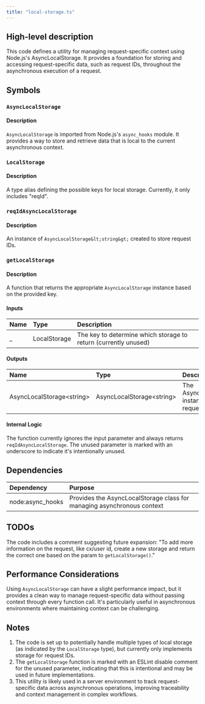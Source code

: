 ```yaml
---
title: "local-storage.ts"
---
```


## High-level description
This code defines a utility for managing request-specific context using Node.js's AsyncLocalStorage. It provides a foundation for storing and accessing request-specific data, such as request IDs, throughout the asynchronous execution of a request.

## Symbols

### `AsyncLocalStorage`
#### Description
`AsyncLocalStorage` is imported from Node.js's `async_hooks` module. It provides a way to store and retrieve data that is local to the current asynchronous context.

### `LocalStorage`
#### Description
A type alias defining the possible keys for local storage. Currently, it only includes "reqId".

### `reqIdAsyncLocalStorage`
#### Description
An instance of `AsyncLocalStorage&lt;string&gt;` created to store request IDs.

### `getLocalStorage`
#### Description
A function that returns the appropriate `AsyncLocalStorage` instance based on the provided key.

#### Inputs
| Name | Type | Description |
|:-----|:-----|:------------|
| _ | LocalStorage | The key to determine which storage to return (currently unused) |

#### Outputs
| Name | Type | Description |
|:-----|:-----|:------------|
| AsyncLocalStorage&lt;string&gt; | AsyncLocalStorage&lt;string&gt; | The AsyncLocalStorage instance for storing request IDs |

#### Internal Logic
The function currently ignores the input parameter and always returns `reqIdAsyncLocalStorage`. The unused parameter is marked with an underscore to indicate it's intentionally unused.

## Dependencies
| Dependency | Purpose |
|:-----------|:--------|
| node:async_hooks | Provides the AsyncLocalStorage class for managing asynchronous context |

## TODOs
The code includes a comment suggesting future expansion:
"To add more information on the request, like cx/user id, create a new storage and return the correct one based on the param to `getLocalStorage()`."

## Performance Considerations
Using `AsyncLocalStorage` can have a slight performance impact, but it provides a clean way to manage request-specific data without passing context through every function call. It's particularly useful in asynchronous environments where maintaining context can be challenging.

## Notes
1. The code is set up to potentially handle multiple types of local storage (as indicated by the `LocalStorage` type), but currently only implements storage for request IDs.
2. The `getLocalStorage` function is marked with an ESLint disable comment for the unused parameter, indicating that this is intentional and may be used in future implementations.
3. This utility is likely used in a server environment to track request-specific data across asynchronous operations, improving traceability and context management in complex workflows.